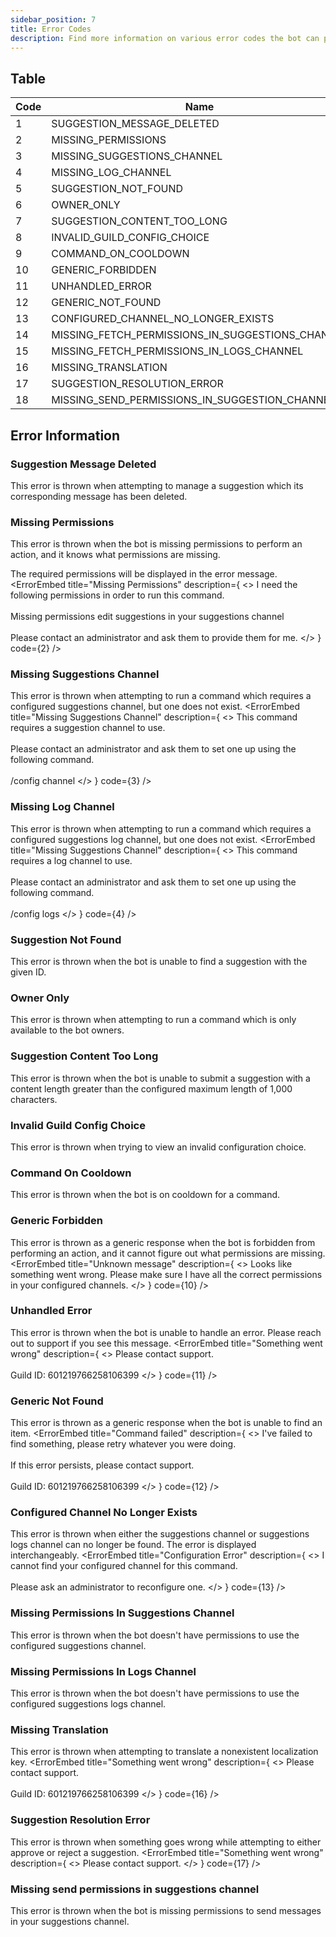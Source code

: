 ```yaml
---
sidebar_position: 7
title: Error Codes
description: Find more information on various error codes the bot can provide and what to do about it.
---
```


## Table

| Code | Name                                             | Guide                                                     |
|------|--------------------------------------------------|-----------------------------------------------------------|
| 1    | SUGGESTION_MESSAGE_DELETED                       | [click](#suggestion-message-deleted)                      |
| 2    | MISSING_PERMISSIONS                              | [click](#missing-permissions)                             |
| 3    | MISSING_SUGGESTIONS_CHANNEL                      | [click](#missing-suggestions-channel)                     |
| 4    | MISSING_LOG_CHANNEL                              | [click](#missing-log-channel)                             |
| 5    | SUGGESTION_NOT_FOUND                             | [click](#suggestion-not-found)                            |
| 6    | OWNER_ONLY                                       | [click](#owner-only)                                      |
| 7    | SUGGESTION_CONTENT_TOO_LONG                      | [click](#suggestion-content-too-long)                     |
| 8    | INVALID_GUILD_CONFIG_CHOICE                      | [click](#invalid-guild-config-choice)                     |
| 9    | COMMAND_ON_COOLDOWN                              | [click](#command-on-cooldown)                             |
| 10   | GENERIC_FORBIDDEN                                | [click](#generic-forbidden)                               |
| 11   | UNHANDLED_ERROR                                  | [click](#unhandled-error)                                 |
| 12   | GENERIC_NOT_FOUND                                | [click](#generic-not-found)                               |
| 13   | CONFIGURED_CHANNEL_NO_LONGER_EXISTS              | [click](#configured-channel-no-longer-exists)             |
| 14   | MISSING_FETCH_PERMISSIONS_IN_SUGGESTIONS_CHANNEL | [click](#missing-permissions-in-suggestions-channel)      |
| 15   | MISSING_FETCH_PERMISSIONS_IN_LOGS_CHANNEL        | [click](#missing-permissions-in-logs-channel)             |
| 16   | MISSING_TRANSLATION                              | [click](#missing-translation)                             |
| 17   | SUGGESTION_RESOLUTION_ERROR                      | [click](#suggestion-resolution-error)                     |
| 18   | MISSING_SEND_PERMISSIONS_IN_SUGGESTION_CHANNEL   | [click](#missing-send-permissions-in-suggestions-channel) |

## Error Information

### Suggestion Message Deleted

This error is thrown when attempting to manage a suggestion which its corresponding message has been deleted.
<ErrorEmbed title="Command failed" description="Looks like this suggestion was deleted." code={1} />

### Missing Permissions

This error is thrown when the bot is missing permissions to perform an action, and it knows what permissions are missing.

The required permissions will be displayed in the error message.
<ErrorEmbed
  title="Missing Permissions"
  description={
    <>
      I need the following permissions in order to run this command.
      <br /><br />
      Missing permissions edit suggestions in your suggestions channel
      <br /><br />
      Please contact an administrator and ask them to provide them for me.
    </>
  }
  code={2} />

### Missing Suggestions Channel

This error is thrown when attempting to run a command which requires a configured suggestions channel, but one does not exist.
<ErrorEmbed
  title="Missing Suggestions Channel"
  description={
    <>
      This command requires a suggestion channel to use.
      <br /><br />
      Please contact an administrator and ask them to set one up using the
      following command.
      <br /><br />
      <DiscordInlineCode>/config channel</DiscordInlineCode>
    </>
  }
  code={3} />

### Missing Log Channel

This error is thrown when attempting to run a command which requires a configured suggestions log channel, but one does not exist.
<ErrorEmbed
  title="Missing Suggestions Channel"
  description={
    <>
      This command requires a log channel to use.
      <br /><br />
      Please contact an administrator and ask them to set one up using the following command.
      <br /><br />
      <DiscordInlineCode>/config logs</DiscordInlineCode>
    </>
  }
  code={4} />

### Suggestion Not Found

This error is thrown when the bot is unable to find a suggestion with the given ID.
<ErrorEmbed title="Command failed" description="No suggestion exists  with this id." code={5} />

### Owner Only

This error is thrown when attempting to run a command which is only available to the bot owners.
<ErrorEmbed title="Command failed" description="You do not have permission to run this command." code={6} />

### Suggestion Content Too Long

This error is thrown when the bot is unable to submit a suggestion with a content length greater than the configured maximum length of 1,000 characters.
<ErrorEmbed title="Command failed" description="Your suggestion content was too long, please limit it to 1000 characters or less." code={7} />

### Invalid Guild Config Choice

This error is thrown when trying to view an invalid configuration choice.
<ErrorEmbed title="Command failed" description="The provided guild config choice doesn't exist." code={8} />

### Command On Cooldown

This error is thrown when the bot is on cooldown for a command.
<ErrorEmbed title="Command on Cooldown" description="Ahh man so fast! You must wait 3 seconds to run this command again" code={9} />

### Generic Forbidden

This error is thrown as a generic response when the bot is forbidden from performing an action, and it cannot figure out what permissions are missing.
<ErrorEmbed
  title="Unknown message"
  description={
    <>
      Looks like something went wrong.
      Please make sure I have all the correct permissions in your configured channels.
    </>
  }
  code={10} />

### Unhandled Error

This error is thrown when the bot is unable to handle an error. Please reach out to support if you see this message.
<ErrorEmbed
  title="Something went wrong"
  description={
    <>
      Please contact support.
      <br /><br />
      Guild ID: 601219766258106399
    </>
  }
  code={11} />

### Generic Not Found

This error is thrown as a generic response when the bot is unable to find an item.
<ErrorEmbed
  title="Command failed"
  description={
    <>
      I've failed to find something, please retry whatever you were doing.
      <br /><br />
      If this error persists, please contact support.
      <br /><br />
      Guild ID: 601219766258106399
    </>
  }
  code={12} />

### Configured Channel No Longer Exists

This error is thrown when either the suggestions channel or suggestions logs channel can no longer be found. The error is displayed interchangeably.
<ErrorEmbed
  title="Configuration Error"
  description={
    <>
      I cannot find your configured channel for this command.
      <br /><br />
      Please ask an administrator to reconfigure one.
    </>
  }
  code={13} />

### Missing Permissions In Suggestions Channel

This error is thrown when the bot doesn't have permissions to use the configured suggestions channel.
<ErrorEmbed title="Configuration Error" description="I do not have permission to use your guilds configured suggestions channel." code={14} />

### Missing Permissions In Logs Channel

This error is thrown when the bot doesn't have permissions to use the configured suggestions logs channel.
<ErrorEmbed title="Configuration Error" description="I do not have permission to use your guilds configured logs channel." code={15} />

### Missing Translation

This error is thrown when attempting to translate a nonexistent localization key.
<ErrorEmbed
  title="Something went wrong"
  description={
    <>
      Please contact support.
      <br /><br />
      Guild ID: 601219766258106399
    </>
  }
  code={16} />

### Suggestion Resolution Error

This error is thrown when something goes wrong while attempting to either approve or reject a suggestion.
<ErrorEmbed
  title="Something went wrong"
  description={
    <>
      Please contact support.
    </>
  }
  code={17} />


### Missing send permissions in suggestions channel

This error is thrown when the bot is missing permissions to send messages in your suggestions channel.
<ErrorEmbed title="Configuration Error" description="I do not have permission to send messages in your guilds suggestion channel." code={18} />
